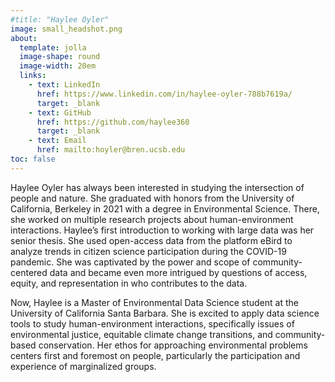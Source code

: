```yaml
---
#title: "Haylee Oyler"
image: small_headshot.png
about:
  template: jolla
  image-shape: round
  image-width: 20em
  links:
    - text: LinkedIn
      href: https://www.linkedin.com/in/haylee-oyler-788b7619a/
      target: _blank
    - text: GitHub
      href: https://github.com/haylee360
      target: _blank
    - text: Email
      href: mailto:hoyler@bren.ucsb.edu
toc: false
---
```


Haylee Oyler has always been interested in studying the intersection of people and nature. She graduated with honors from the University of California, Berkeley in 2021 with a degree in Environmental Science. There, she worked on multiple research projects about human-environment interactions. Haylee’s first introduction to working with large data was her senior thesis. She used open-access data from the platform eBird to analyze trends in citizen science participation during the COVID-19 pandemic. She was captivated by the power and scope of community-centered data and became even more intrigued by questions of access, equity, and representation in who contributes to the data. 

Now, Haylee is a Master of Environmental Data Science student at the University of California Santa Barbara. She is excited to apply data science tools to study human-environment interactions, specifically issues of environmental justice, equitable climate change transitions, and community-based conservation. Her ethos for approaching environmental problems centers first and foremost on people, particularly the participation and experience of marginalized groups. 
